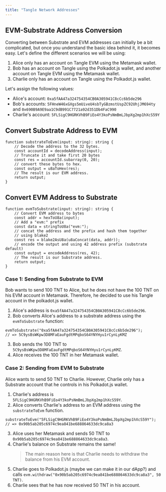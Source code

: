 ```yaml
---
title: "Tangle Network Addresses"
---
```


## EVM-Substrate Address Conversion

Converting between Substrate and EVM addresses can initially be a bit complicated, but once you understand the basic idea behind it, it becomes easy. Let's define the different scenarios we will be using:

1. Alice only has an account on Tangle EVM using the Metamask wallet.
2. Bob has an account on Tangle using the Polkadot.js wallet, and another account on Tangle EVM using the Metamask wallet.
3. Charlie only has an account on Tangle using the Polkadot.js wallet.

Let's assign the following values:

- Alice's account: `0xa5fAA47a324754354CB0A305941C8cCc6b5de296`
- Bob's accounts: `5FHneW46xGXgs5mUiveU4sbTyGBzmstUspZC92UhjJM694ty` and `0x690B9A9E9aa1C9dB991C7721a92d351Db4FaC990`
- Charlie's account: `5FLSigC9HGRKVhB9FiEo4Y3koPsNmBmLJbpXg2mp1hXcS59Y`

## Convert Substrate Address to EVM

```tsx
function substrateToEvm(input: string): string {
	// Decode the address to the 32 bytes.
	const accountId = decodeAddress(input);
	// Truncate it and take first 20 bytes
	const res = accountId.subarray(0, 20);
	// convert these bytes to hex.
	const output = u8aToHex(res);
	// The result is our EVM address.
	return output;
}
```

## Convert EVM Address to Substrate

```tsx
function evmToSubstrate(input: string): string {
	// Convert EVM address to bytes
	const addr = hexToU8a(input);
	// Add a "evm:" prefix
	const data = stringToU8a("evm:");
	// concat the address and the prefix and hash them together
	// using blake2
	const res = blake2AsU8a(u8aConcat(data, addr));
	// encode the output and using 42 address prefix (substrate default)
	const output = encodeAddress(res, 42);
	// The result is our Substrate address.
	return output;
}
```

### Case 1: Sending from Substrate to EVM

Bob wants to send 100 TNT to Alice, but he does not have the 100 TNT on his EVM account in Metamask. Therefore, he decided to use his Tangle account in the polkadot.js wallet.

1. Alice's address is `0xa5fAA47a324754354CB0A305941C8cCc6b5de296`.
2. Bob converts Alice's address to a substrate address using the `evmToSubstrate` function:

```tsx
evmToSubstrate("0xa5fAA47a324754354CB0A305941C8cCc6b5de296");
// => 5C9ysBsWKpw3D8MFaEauFgdtMPqboS64YNYHyu1rCynLyKMZ
```

3. Bob sends the 100 TNT to `5C9ysBsWKpw3D8MFaEauFgdtMPqboS64YNYHyu1rCynLyKMZ`.
4. Alice receives the 100 TNT in her Metamask wallet.

### Case 2: Sending from EVM to Substrate

Alice wants to send 50 TNT to Charlie. However, Charlie only has a Substrate account that he controls in his Polkadot.js wallet.

1. Charlie's address is `5FLSigC9HGRKVhB9FiEo4Y3koPsNmBmLJbpXg2mp1hXcS59Y`.
2. Alice converts Charlie's address to an EVM address using the `substrateToEvm` function.

```tsx
substrateToEvm("5FLSigC9HGRKVhB9FiEo4Y3koPsNmBmLJbpXg2mp1hXcS59Y");
// => 0x90b5ab205c6974c9ea841be688864633dc9ca8a3
```

3. Alice uses her Metamask and sends 50 TNT to `0x90b5ab205c6974c9ea841be688864633dc9ca8a3`.
4. Charlie's balance on Substrate remains the same!
   > The main reason here is that Charlie needs to withdraw the balance from his EVM account.
5. Charlie goes to Polkadot.js (maybe we can make it in our dApp?) and calls `evm.withdraw("0x90b5ab205c6974c9ea841be688864633dc9ca8a3", 50 TNT)`.
6. Charlie sees that he has now received 50 TNT in his account.

